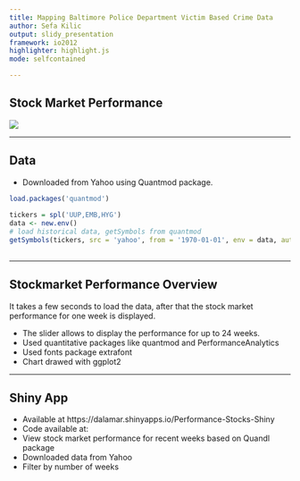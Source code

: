 ```yaml
---
title: Mapping Baltimore Police Department Victim Based Crime Data
author: Sefa Kilic
output: slidy_presentation
framework: io2012
highlighter: highlight.js
mode: selfcontained

---
```



## Stock Market Performance

![](stock.png)

---

## Data

- Downloaded from Yahoo using Quantmod package.
```r
load.packages('quantmod')
         
tickers = spl('UUP,EMB,HYG')
data <- new.env() 
# load historical data, getSymbols from quantmod
getSymbols(tickers, src = 'yahoo', from = '1970-01-01', env = data, auto.assign = T)    
 
```
---


## Stockmarket Performance Overview
It takes a few seconds to load the data, after that the stock market performance for one week is displayed.

* The slider allows to display the performance for up to 24 weeks.
* Used quantitative packages like quantmod and PerformanceAnalytics
* Used fonts package extrafont
* Chart drawed with ggplot2

---

## Shiny App

- Available at https://dalamar.shinyapps.io/Performance-Stocks-Shiny
- Code available at: 
- View stock market performance for recent weeks based on Quandl package
- Downloaded data from Yahoo
- Filter by number of weeks 
